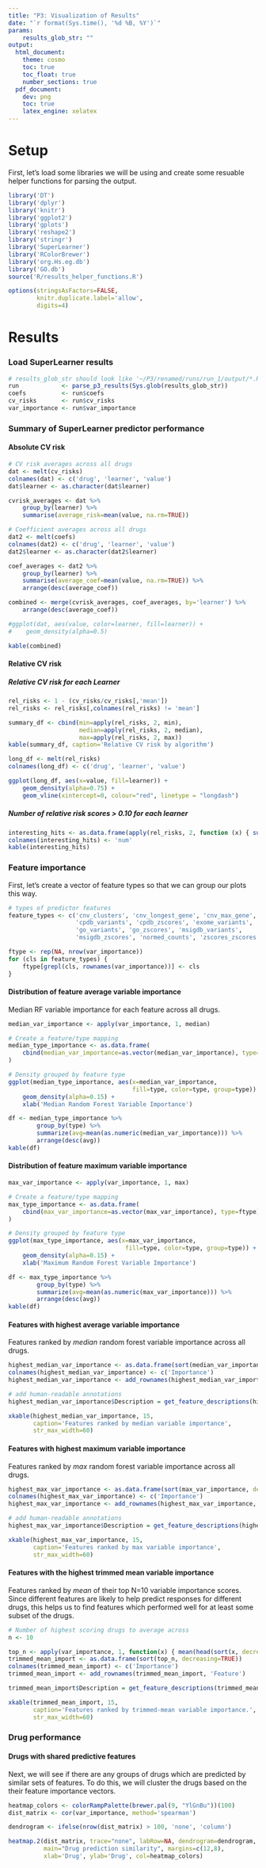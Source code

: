 ```yaml
---
title: "P3: Visualization of Results"
date: "`r format(Sys.time(), '%d %B, %Y')`"
params:
    results_glob_str: ""
output:
  html_document:
    theme: cosmo
    toc: true
    toc_float: true
    number_sections: true
  pdf_document:
    dev: png
    toc: true
    latex_engine: xelatex
---
```


Setup
=====

First, let's load some libraries we will be using and create some resuable
helper functions for parsing the output.

```r
library('DT')
library('dplyr')
library('knitr')
library('ggplot2')
library('gplots')
library('reshape2')
library('stringr')
library('SuperLearner')
library('RColorBrewer')
library('org.Hs.eg.db')
library('GO.db')
source('R/results_helper_functions.R')

options(stringsAsFactors=FALSE,
        knitr.duplicate.label='allow',
        digits=4)
```

Results
=======

### Load SuperLearner results

```r
# results_glob_str should look like '~/P3/renamed/runs/run_1/output/*.RData'
run            <- parse_p3_results(Sys.glob(results_glob_str))
coefs          <- run$coefs
cv_risks       <- run$cv_risks
var_importance <- run$var_importance
```

### Summary of SuperLearner predictor performance

#### Absolute CV risk

```r
# CV risk averages across all drugs
dat <- melt(cv_risks)
colnames(dat) <- c('drug', 'learner', 'value')
dat$learner <- as.character(dat$learner)

cvrisk_averages <- dat %>% 
    group_by(learner) %>% 
    summarise(average_risk=mean(value, na.rm=TRUE))

# Coefficient averages across all drugs
dat2 <- melt(coefs)
colnames(dat2) <- c('drug', 'learner', 'value')
dat2$learner <- as.character(dat2$learner)

coef_averages <- dat2 %>% 
    group_by(learner) %>% 
    summarise(average_coef=mean(value, na.rm=TRUE)) %>%
    arrange(desc(average_coef))

combined <- merge(cvrisk_averages, coef_averages, by='learner') %>%
    arrange(desc(average_coef))

#ggplot(dat, aes(value, color=learner, fill=learner)) + 
#    geom_density(alpha=0.5)

kable(combined)
```

#### Relative CV risk

##### Relative CV risk for each Learner

```r
rel_risks <- 1 - (cv_risks/cv_risks[,'mean']) 
rel_risks <- rel_risks[,colnames(rel_risks) != 'mean']

summary_df <- cbind(min=apply(rel_risks, 2, min), 
                    median=apply(rel_risks, 2, median),
                    max=apply(rel_risks, 2, max))
kable(summary_df, caption='Relative CV risk by algorithm')

long_df <- melt(rel_risks)
colnames(long_df) <- c('drug', 'learner', 'value')

ggplot(long_df, aes(x=value, fill=learner)) + 
    geom_density(alpha=0.75) +
    geom_vline(xintercept=0, colour="red", linetype = "longdash")
```

##### Number of relative risk scores > 0.10 for each learner

```r
interesting_hits <- as.data.frame(apply(rel_risks, 2, function (x) { sum(x > 0.10) }))
colnames(interesting_hits) <- 'num'
kable(interesting_hits)
```

### Feature importance

First, let's create a vector of feature types so that we can group our 
plots this way.

```r
# types of predictor features
feature_types <- c('cnv_clusters', 'cnv_longest_gene', 'cnv_max_gene',
                   'cpdb_variants', 'cpdb_zscores', 'exome_variants',
                   'go_variants', 'go_zscores', 'msigdb_variants',
                   'msigdb_zscores', 'normed_counts', 'zscores_zscores')

ftype <- rep(NA, nrow(var_importance)) 
for (cls in feature_types) {
    ftype[grepl(cls, rownames(var_importance))] <- cls
}
```

#### Distribution of feature average variable importance

Median RF variable importance for each feature across all drugs.

```r
median_var_importance <- apply(var_importance, 1, median)  

# Create a feature/type mapping
median_type_importance <- as.data.frame(
    cbind(median_var_importance=as.vector(median_var_importance), type=ftype)
)

# Density grouped by feature type
ggplot(median_type_importance, aes(x=median_var_importance, 
                                   fill=type, color=type, group=type)) +
    geom_density(alpha=0.15) +
    xlab('Median Random Forest Variable Importance')

df <- median_type_importance %>% 
        group_by(type) %>%
        summarize(avg=mean(as.numeric(median_var_importance))) %>%
        arrange(desc(avg))
kable(df)
```

#### Distribution of feature maximum variable importance

```r
max_var_importance <- apply(var_importance, 1, max) 

# Create a feature/type mapping
max_type_importance <- as.data.frame(
    cbind(max_var_importance=as.vector(max_var_importance), type=ftype)
)

# Density grouped by feature type
ggplot(max_type_importance, aes(x=max_var_importance, 
                                 fill=type, color=type, group=type)) +
    geom_density(alpha=0.15) +
    xlab('Maximum Random Forest Variable Importance')

df <- max_type_importance %>% 
        group_by(type) %>%
        summarize(avg=mean(as.numeric(max_var_importance))) %>%
        arrange(desc(avg))
kable(df)
```

#### Features with highest average variable importance

Features ranked by _median_ random forest variable importance across all drugs.

```r
highest_median_var_importance <- as.data.frame(sort(median_var_importance, decreasing=TRUE))
colnames(highest_median_var_importance) <- c('Importance')
highest_median_var_importance <- add_rownames(highest_median_var_importance, 'Feature')

# add human-readable annotations
highest_median_var_importance$Description = get_feature_descriptions(highest_median_var_importance$Feature)

xkable(highest_median_var_importance, 15, 
       caption='Features ranked by median variable importance',
       str_max_width=60)
```

#### Features with highest maximum variable importance

Features ranked by _max_ random forest variable importance across all drugs.

```r
highest_max_var_importance <- as.data.frame(sort(max_var_importance, decreasing=TRUE))
colnames(highest_max_var_importance) <- c('Importance')
highest_max_var_importance <- add_rownames(highest_max_var_importance, 'Feature')

# add human-readable annotations
highest_max_var_importance$Description = get_feature_descriptions(highest_max_var_importance$Feature)

xkable(highest_max_var_importance, 15, 
       caption='Features ranked by max variable importance',
       str_max_width=60)
```

#### Features with the highest trimmed mean variable importance

Features ranked by _mean_ of their top N=10 variable importance scores. Since
different features are likely to help predict responses for different drugs,
this helps us to find features which performed well for at least some subset of
the drugs.

```r
# Number of highest scoring drugs to average across
n <- 10

top_n <- apply(var_importance, 1, function(x) { mean(head(sort(x, decreasing=TRUE), n)) }) 
trimmed_mean_import <- as.data.frame(sort(top_n, decreasing=TRUE))
colnames(trimmed_mean_import) <- c('Importance')
trimmed_mean_import <- add_rownames(trimmed_mean_import, 'Feature')

trimmed_mean_import$Description = get_feature_descriptions(trimmed_mean_import$Feature)

xkable(trimmed_mean_import, 15, 
       caption='Features ranked by trimmed-mean variable importance.',
       str_max_width=60)
```

### Drug performance

#### Drugs with shared predictive features

Next, we will see if there are any groups of drugs which are predicted by
similar sets of features. To do this, we will cluster the drugs based on the
their feature importance vectors.

```r
heatmap_colors <- colorRampPalette(brewer.pal(9, "YlGnBu"))(100)
dist_matrix <- cor(var_importance, method='spearman')

dendrogram <- ifelse(nrow(dist_matrix) > 100, 'none', 'column')

heatmap.2(dist_matrix, trace="none", labRow=NA, dendrogram=dendrogram,
		  main="Drug prediction similarity", margins=c(12,8),
		  xlab='Drug', ylab='Drug', col=heatmap_colors)
```

